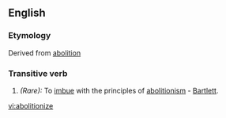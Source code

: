 ==English==

===Etymology===
Derived from [[abolition]]
===Transitive verb===
#''(Rare):'' To [[imbue]] with the principles of [[abolitionism]] - [[Bartlett]].

[[vi:abolitionize]]